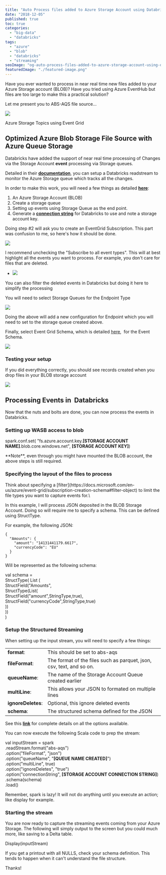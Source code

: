 ```yaml
---
title: "Auto Process files added to Azure Storage Account using Databricks"
date: "2018-12-05"
published: true
toc: true
categories: 
  - "big-data"
  - "databricks"
tags: 
  - "azure"
  - "blob"
  - "databricks"
  - "streaming"
seoImage: "og-auto-process-files-added-to-azure-storage-account-using-databricks.png"
featuredImage: "./featured-image.png"
---
```


Have you ever wanted to process in near real time new files added to your Azure Storage account (BLOB)? Have you tried using Azure EventHub but files are too large to make this a practical solution? 

Let me present you to ABS-AQS file source...

![](images/event-grid-functional-model-1024x577.png)

Azure Storage Topics using Event Grid 

## Optimized Azure Blob Storage File Source with Azure Queue Storage

Databricks have added the support of near real time processing of Changes via the Storage Account **event** processing via Storage queues.

Detailed in their [**documentation**](https://docs.azuredatabricks.net/spark/latest/structured-streaming/aqs.html), you can setup a Databricks readstream to monitor the Azure Storage queue which tracks all the changes.

In order to make this work, you will need a few things as detailed [**here**](https://docs.microsoft.com/en-us/azure/storage/blobs/storage-blob-event-overview): 

1. An Azure Storage Account (BLOB)
2. Create a storage queue
3. Setting up events using Storage Queue as the end point.
4. Generate a [**connection string**](https://docs.microsoft.com/en-us/azure/storage/common/storage-account-manage) for Databricks to use and note a storage account key.

Doing step #2 will ask you to create an EventGrid Subscription. This part was confusion to me, so here's how it should be done.

![](images/EventGridSub.png)

I recommend unchecking the "Subscribe to all event types". This will at best highlight all the events you want to process. For example, you don't care for files that are deleted.

- ![](images/EventGridSub2.png)
    

<Callout>
You can also filter the deleted events in Databricks but doing it here to simplify the processing
</Callout>

You will need to select Storage Queues for the Endpoint Type

![](images/EventGridSub3.png)

Doing the above will add a new configuration for Endpoint which you will need to set to the storage queue created above.

Finally, select Event Grid Schema, which is detailed [here](https://docs.microsoft.com/en-us/azure/event-grid/event-schema),  for the Event Schema.

![](images/EventGridSub4png.png)

### Testing your setup

If you did everything correctly, you should see records created when you drop files in your BLOB storage account

![](images/EventGridSub5-1024x136.png)

## Processing Events in  Databricks

Now that the nuts and bolts are done, you can now process the events in Databricks.

### Setting up WASB access to blob

spark.conf.set( "fs.azure.account.key.**[STORAGE ACCOUNT NAME]**.blob.core.windows.net", **[STORAGE ACCOUNT KEY]**)

<Callout>
**Note**, even through you might have mounted the BLOB account, the above steps is still required.
</Callout>

### Specifying the layout of the files to process

<Callout>
Think about specifying a [filter](https://docs.microsoft.com/en-us/azure/event-grid/subscription-creation-schema#filter-object) to limit the file types you want to capture events for.\
</Callout>

In this example, I will process JSON deposited in the BLOB Storage Account. Doing so will require me to specify a schema. This can be defined using StructType.

For example, the following JSON:

```
{
  "Amounts": {
    "amount": "14131441179.6617",
    "currencyCode": "EU"
  }
}
```

Will be represented as the following schema:

val schema =   
StructType( List (  
      StructField("Amounts",  
         StructType(List(  
            StructField("amount",StringType,true),   
            StructField("currencyCode",StringType,true)  
        ))  
     ))  
)

### Setup the Structured Streaming 

When setting up the input stream, you will need to specify a few things:

<table><tbody><tr><td><strong>format</strong>:</td><td>This should be set to abs-aqs</td></tr><tr><td><strong>fileFormat</strong>:</td><td>The format of the files such as parquet, json, csv, text, and so on.</td></tr><tr><td><strong>queueName</strong>:</td><td>The name of the Storage Account Queue created earlier</td></tr><tr><td><strong>multiLine</strong>:</td><td>This allows your JSON to formated on multiple lines</td></tr><tr><td><strong>ignoreDeletes</strong>:</td><td>Optional, this ignore deleted events</td></tr><tr><td><strong>schema</strong>:</td><td>The structured schema defined for the JSON</td></tr></tbody></table>

See this [**link**](https://docs.azuredatabricks.net/spark/latest/structured-streaming/aqs.html#id3) for complete details on all the options available.

You can now execute the following Scala code to prep the stream:

val inputStream = spark  
  .readStream.format("abs-aqs")  
  .option("fileFormat", "json")  
  .option("queueName", "**[QUEUE NAME CREATED]**")  
  .option("multiLine", true)   
  .option("ignoreDeletes", "true")  
  .option("connectionString", **[STORAGE ACCOUNT CONNECTION STRING]**)  
  .schema(schema)  
  .load()

<Callout>
Remember, spark is lazy! It will not do anything until you execute an action; like display for example.
</Callout>

### Starting the stream

You are now ready to capture the streaming events coming from your Azure Storage. The following will simply output to the screen but you could much more, like saving to a Delta table.

Display(inputStream)

  

<Callout>
If you get a printout with all NULLS, check your schema definition. This tends to happen when it can't understand the file structure.
</Callout>

Thanks!
